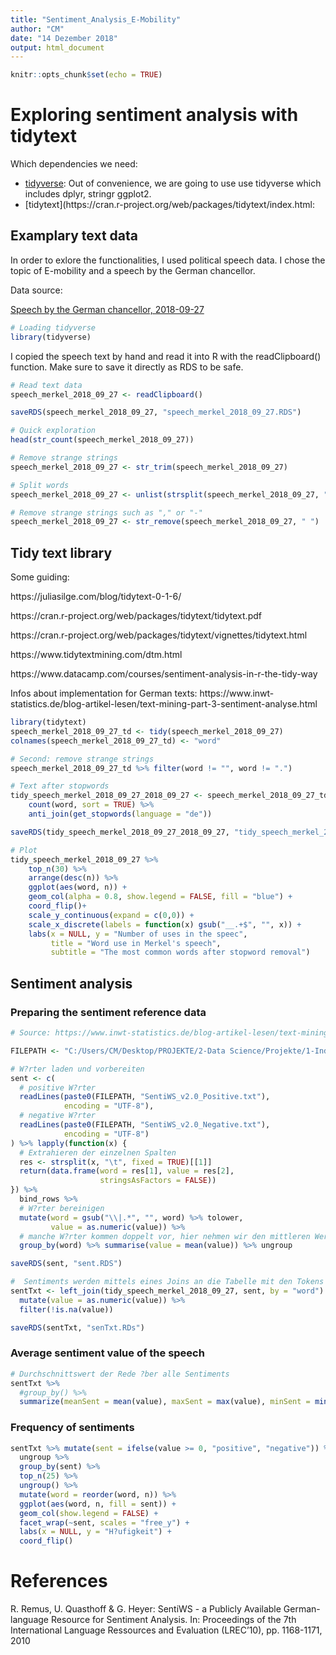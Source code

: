 ```yaml
---
title: "Sentiment_Analysis_E-Mobility"
author: "CM"
date: "14 Dezember 2018"
output: html_document
---
```


```r
knitr::opts_chunk$set(echo = TRUE)
```

# Exploring sentiment analysis with tidytext

Which dependencies we need:

* [tidyverse](https://cran.r-project.org/web/packages/tidyverse/): Out of convenience, we are going to use use tidyverse which includes dplyr, stringr ggplot2.
* [tidytext](https://cran.r-project.org/web/packages/tidytext/index.html: 

## Examplary text data

In order to exlore the functionalities, I used political speech data. I chose the topic of E-mobility and a speech by the German chancellor. 

Data source:

[Speech by the German chancellor, 2018-09-27](https://www.bundesregierung.de/breg-de/aktuelles/rede-von-bundeskanzlerin-merkel-beim-symposium-10-jahre-elektromobilitaet-zukunft-wird-gegenwart-der-mennekes-gmbh-co-kg-am-27-september-2018-1533260)

```r
# Loading tidyverse
library(tidyverse)
```

I copied the speech text by hand and read it into R with the readClipboard() function. Make sure to save it directly as RDS to be safe.

```r
# Read text data
speech_merkel_2018_09_27 <- readClipboard() 

saveRDS(speech_merkel_2018_09_27, "speech_merkel_2018_09_27.RDS")
```

```r
# Quick exploration
head(str_count(speech_merkel_2018_09_27))
```

```r
# Remove strange strings
speech_merkel_2018_09_27 <- str_trim(speech_merkel_2018_09_27)

# Split words
speech_merkel_2018_09_27 <- unlist(strsplit(speech_merkel_2018_09_27, " ")) # Extract all from the created list

# Remove strange strings such as "," or "-"
speech_merkel_2018_09_27 <- str_remove(speech_merkel_2018_09_27, " ") 

```

## Tidy text library

Some guiding:

https://juliasilge.com/blog/tidytext-0-1-6/

https://cran.r-project.org/web/packages/tidytext/tidytext.pdf

https://cran.r-project.org/web/packages/tidytext/vignettes/tidytext.html

https://www.tidytextmining.com/dtm.html

https://www.datacamp.com/courses/sentiment-analysis-in-r-the-tidy-way

Infos about implementation for German texts:
https://www.inwt-statistics.de/blog-artikel-lesen/text-mining-part-3-sentiment-analyse.html



```r
library(tidytext)
speech_merkel_2018_09_27_td <- tidy(speech_merkel_2018_09_27)
colnames(speech_merkel_2018_09_27_td) <- "word"

# Second: remove strange strings
speech_merkel_2018_09_27_td %>% filter(word != "", word != ".")

# Text after stopwords
tidy_speech_merkel_2018_09_27_2018_09_27 <- speech_merkel_2018_09_27_td %>%
    count(word, sort = TRUE) %>%
    anti_join(get_stopwords(language = "de")) 

saveRDS(tidy_speech_merkel_2018_09_27_2018_09_27, "tidy_speech_merkel_2018_09_27_2018_09_27.RDS")

# Plot
tidy_speech_merkel_2018_09_27 %>%
    top_n(30) %>%
    arrange(desc(n)) %>% 
    ggplot(aes(word, n)) +
    geom_col(alpha = 0.8, show.legend = FALSE, fill = "blue") +
    coord_flip()+
    scale_y_continuous(expand = c(0,0)) +
    scale_x_discrete(labels = function(x) gsub("__.+$", "", x)) +
    labs(x = NULL, y = "Number of uses in the speec",
         title = "Word use in Merkel's speech",
         subtitle = "The most common words after stopword removal")

```

## Sentiment analysis

### Preparing the sentiment reference data
```r
# Source: https://www.inwt-statistics.de/blog-artikel-lesen/text-mining-part-3-sentiment-analyse.html

FILEPATH <- "C:/Users/CM/Desktop/PROJEKTE/2-Data Science/Projekte/1-Industry Sector/Transportation/Road/SentiWS_v2.0/"

# W?rter laden und vorbereiten
sent <- c(
  # positive W?rter
  readLines(paste0(FILEPATH, "SentiWS_v2.0_Positive.txt"),
            encoding = "UTF-8"),
  # negative W?rter
  readLines(paste0(FILEPATH, "SentiWS_v2.0_Negative.txt"),
            encoding = "UTF-8")
) %>% lapply(function(x) {
  # Extrahieren der einzelnen Spalten
  res <- strsplit(x, "\t", fixed = TRUE)[[1]]
  return(data.frame(word = res[1], value = res[2],
                    stringsAsFactors = FALSE))
}) %>%
  bind_rows %>%
  # W?rter bereinigen
  mutate(word = gsub("\\|.*", "", word) %>% tolower,
         value = as.numeric(value)) %>% 
  # manche W?rter kommen doppelt vor, hier nehmen wir den mittleren Wert
  group_by(word) %>% summarise(value = mean(value)) %>% ungroup

saveRDS(sent, "sent.RDS")

```

```r
#  Sentiments werden mittels eines Joins an die Tabelle mit den Tokens der Rede angef?gt
sentTxt <- left_join(tidy_speech_merkel_2018_09_27, sent, by = "word") %>% 
  mutate(value = as.numeric(value)) %>% 
  filter(!is.na(value))

saveRDS(sentTxt, "senTxt.RDs")
```


### Average sentiment value of the speech

```r
# Durchschnittswert der Rede ?ber alle Sentiments 
sentTxt %>% 
  #group_by() %>% 
  summarize(meanSent = mean(value), maxSent = max(value), minSent = min(value))
```

### Frequency of sentiments

```r
sentTxt %>% mutate(sent = ifelse(value >= 0, "positive", "negative")) %>% 
  ungroup %>% 
  group_by(sent) %>%
  top_n(25) %>%
  ungroup() %>%
  mutate(word = reorder(word, n)) %>%
  ggplot(aes(word, n, fill = sent)) +
  geom_col(show.legend = FALSE) +
  facet_wrap(~sent, scales = "free_y") +
  labs(x = NULL, y = "H?ufigkeit") +
  coord_flip()
```

# References

R. Remus, U. Quasthoff & G. Heyer: SentiWS - a Publicly Available German-language Resource for Sentiment Analysis. In: Proceedings of the 7th International Language Ressources and Evaluation (LREC'10), pp. 1168-1171, 2010
